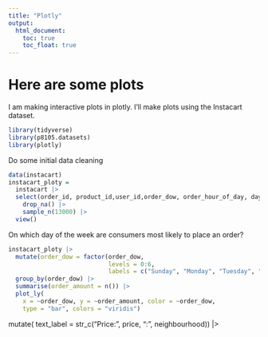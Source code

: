 ```yaml
---
title: "Plotly"
output: 
  html_document:
    toc: true
    toc_float: true
---
```


# Here are some plots

I am making interactive plots in plotly. I'll make plots using the Instacart dataset.

```r
library(tidyverse)
library(p8105.datasets)
library(plotly)
```

Do some initial data cleaning 

```r
data(instacart)
instacart_ploty = 
  instacart |> 
  select(order_id, product_id,user_id,order_dow, order_hour_of_day, days_since_prior_order, aisle, department)|>
    drop_na() |> 
    sample_n(13000) |>
  view()
```

On which day of the week are consumers most likely to place an order?

```r
instacart_ploty |> 
  mutate(order_dow = factor(order_dow, 
                            levels = 0:6, 
                            labels = c("Sunday", "Monday", "Tuesday", "Wednesday", "Thursday", "Friday", "Saturday"))) |> 
  group_by(order_dow) |> 
  summarise(order_amount = n()) |> 
  plot_ly(
    x = ~order_dow, y = ~order_amount, color = ~order_dow,
    type = "bar", colors = "viridis")
```
  mutate(
    text_label = 
      str_c("Price: ", price, "\nNeighborhood: ", neighbourhood)) |> 
